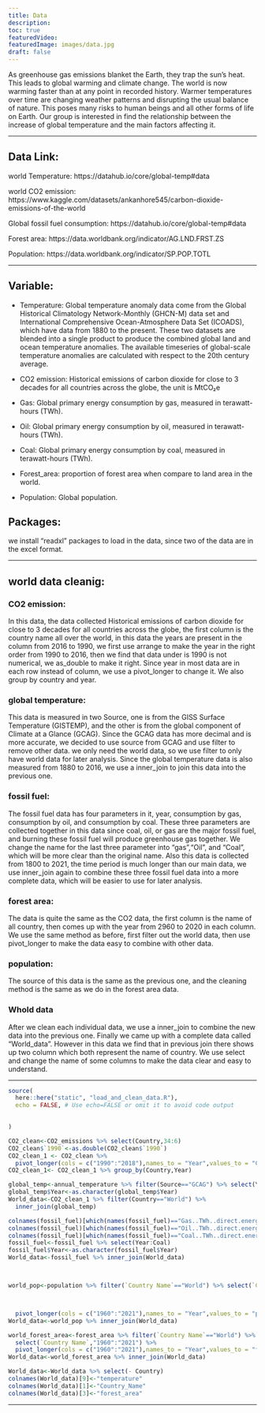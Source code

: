 ```yaml
---
title: Data
description:
toc: true
featuredVideo:
featuredImage: images/data.jpg
draft: false
---
```


As greenhouse gas emissions blanket the Earth, they trap the sun’s heat. This leads to global warming and climate change. The world is now warming faster than at any point in recorded history. Warmer temperatures over time are changing weather patterns and disrupting the usual balance of nature. This poses many risks to human beings and all other forms of life on Earth. Our group is interested in find the relationship between the increase of global temperature and the main factors affecting it. 

----

## Data Link:

world Temperature: https://datahub.io/core/global-temp#data

world CO2 emission: https://www.kaggle.com/datasets/ankanhore545/carbon-dioxide-emissions-of-the-world

Global fossil fuel consumption: https://datahub.io/core/global-temp#data  

Forest area: https://data.worldbank.org/indicator/AG.LND.FRST.ZS

Population: https://data.worldbank.org/indicator/SP.POP.TOTL

----


## Variable:

* Temperature: Global temperature anomaly data come from the Global Historical Climatology Network-Monthly (GHCN-M) data set and International Comprehensive Ocean-Atmosphere Data Set (ICOADS), which have data from 1880 to the present. These two datasets are blended into a single product to produce the combined global land and ocean temperature anomalies. The available timeseries of global-scale temperature anomalies are calculated with respect to the 20th century average.

* CO2 emission: Historical emissions of carbon dioxide for close to 3 decades for all countries across the globe, the unit is MtCO₂e

* Gas: Global primary energy consumption by gas, measured in terawatt-hours (TWh).

* Oil: Global primary energy consumption by oil, measured in terawatt-hours (TWh).

* Coal: Global primary energy consumption by coal, measured in terawatt-hours (TWh).

* Forest_area: proportion of forest area when compare to land area in the world.

* Population: Global population.

## Packages:

we install "readxl" packages to load in the data, since two of the data are in the excel format.

----


## world data cleanig:

### CO2 emission:

In this data, the data collected Historical emissions of carbon dioxide for close to 3 decades for all countries across the globe, the first column is the country name all over the world, in this data the years are present in the column from 2016 to 1990, we first use arrange to make the year in the right order from 1990 to 2016, then we find that data under is 1990 is not numerical, we as_double to make it right. Since year in most data are in each row instead of column, we use a pivot_longer to change it. We also group by country and year.

### global temperature:

This data is measured in two Source, one is from the GISS Surface Temperature (GISTEMP), and the other is from the global component of Climate at a Glance (GCAG). Since the GCAG data has more decimal and is more accurate, we decided to use source from GCAG and use filter to remove other data. we only need the world data, so we use filter to only have world data for later analysis. Since the global temperature data is also measured from 1880 to 2016, we use a inner_join to join this data into the previous one.

### fossil fuel:

The fossil fuel data has four parameters in it, year, consumption by gas, consumption by oil, and consumption by coal. These three parameters are collected together in this data since coal, oil, or gas are the major fossil fuel, and burning these fossil fuel will produce greenhouse gas together. We change the name for the last three parameter into "gas","Oil", and "Coal", which will be more clear than the original name. Also this data is collected from 1800 to 2021, the time period is much longer than our main data, we use inner_join again to combine these three fossil fuel data into a more complete data, which will be easier to use for later analysis.

### forest area:

The data is quite the same as the CO2 data, the first column is the name of all country, then comes up with the year from 2960 to 2020 in each column. We use the same method as before, first filter out the world data, then use pivot_longer to make the data easy to combine with other data.

### population:

The source of this data is the same as the previous one, and the cleaning method is the same as we do in the forest area data.

### Whold data

After we clean each individual data, we use a inner_join to combine the new data into the previous one. Finally we came up with a complete data called "World_data". However in this data we find that in previous join there shows up two column which both represent the name of country. We use select and change the name of some columns to make the data clear and easy to understand.

----


```r
source(
  here::here("static", "load_and_clean_data.R"), 
  echo = FALSE, # Use echo=FALSE or omit it to avoid code output  
  

)
```

```r
CO2_clean<-CO2_emissions %>% select(Country,34:6)
CO2_clean$`1990`<-as.double(CO2_clean$`1990`)
CO2_clean_1 <- CO2_clean %>% 
  pivot_longer(cols = c("1990":"2018"),names_to = "Year",values_to = "CO2emission")
CO2_clean_1<- CO2_clean_1 %>% group_by(Country,Year)

global_temp<-annual_temperature %>% filter(Source=="GCAG") %>% select(Year,Mean)
global_temp$Year<-as.character(global_temp$Year)
World_data<-CO2_clean_1 %>% filter(Country=="World") %>% 
  inner_join(global_temp)

colnames(fossil_fuel)[which(names(fossil_fuel)=="Gas..TWh..direct.energy.")]<- "Gas"
colnames(fossil_fuel)[which(names(fossil_fuel)=="Oil..TWh..direct.energy.")]<- "Oil"
colnames(fossil_fuel)[which(names(fossil_fuel)=="Coal..TWh..direct.energy.")]<- "Coal"
fossil_fuel<-fossil_fuel %>% select(Year:Coal)
fossil_fuel$Year<-as.character(fossil_fuel$Year)
World_data<-fossil_fuel %>% inner_join(World_data)



world_pop<-population %>% filter(`Country Name`=="World") %>% select(`Country Name`,"1960":"2021") %>% 



  pivot_longer(cols = c("1960":"2021"),names_to = "Year",values_to = "population")
World_data<-world_pop %>% inner_join(World_data)

world_forest_area<-forest_area %>% filter(`Country Name`=="World") %>% 
  select(`Country Name`,"1960":"2021") %>% 
  pivot_longer(cols = c("1960":"2021"),names_to = "Year",values_to = "forest area")
World_data<-world_forest_area %>% inner_join(World_data)

World_data<-World_data %>% select(- Country)
colnames(World_data)[9]<-"temperature"
colnames(World_data)[1]<-"Country_Name"
colnames(World_data)[3]<-"forest_area"


```

----